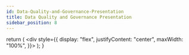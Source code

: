 ```yaml
---
id: Data-Quality-and-Governance-Presentation
title: Data Quality and Governance Presentation
sidebar_position: 8
---
```



  return (
    <div style={{
        display: "flex",
        justifyContent: "center",
        maxWidth: "100%",
      }}>
      <ReactPlayer url='https://www.youtube.com/watch?v=JhDImCilRII' />
    </div>
  );
}


